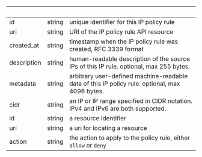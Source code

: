 | &nbsp;      | &nbsp; | &nbsp;                                                                                         |
| ----------- | ------ | ---------------------------------------------------------------------------------------------- |
| id          | string | unique identifier for this IP policy rule                                                      |
| uri         | string | URI of the IP policy rule API resource                                                         |
| created_at  | string | timestamp when the IP policy rule was created, RFC 3339 format                                 |
| description | string | human-readable description of the source IPs of this IP rule. optional, max 255 bytes.         |
| metadata    | string | arbitrary user-defined machine-readable data of this IP policy rule. optional, max 4096 bytes. |
| cidr        | string | an IP or IP range specified in CIDR notation. IPv4 and IPv6 are both supported.                |
| id          | string | a resource identifier                                                                          |
| uri         | string | a uri for locating a resource                                                                  |
| action      | string | the action to apply to the policy rule, either `allow` or `deny`                               |
